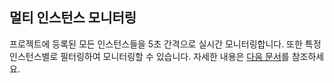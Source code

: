 ## 멀티 인스턴스 모니터링

프로젝트에 등록된 모든 인스턴스들을 5초 간격으로 실시간 모니터링합니다. 또한 특정 인스턴스별로 필터링하여 모니터링할 수 있습니다. 자세한 내용은 [다음 문서](multi-instance-monitoring)를 참조하세요.